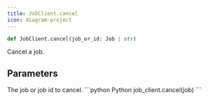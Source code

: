 ```yaml
---
title: JobClient.cancel
icon: diagram-project
---
```


```python
def JobClient.cancel(job_or_id: Job | str)
```

Cancel a job.

## Parameters

<ParamField path="job" type="Job">
  The job or job id to cancel.
</ParamField>

<RequestExample>
```python Python
job_client.cancel(job)
```
</RequestExample>
